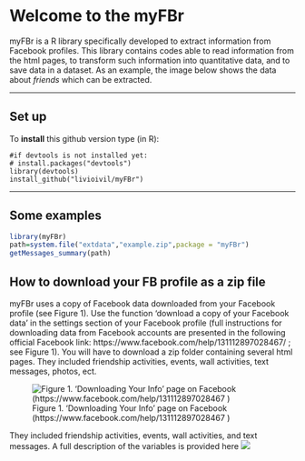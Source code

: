
# Welcome to the myFBr 
myFBr is a R library specifically developed to extract information from Facebook profiles. This library contains codes able to read information from the html pages, to transform such information into quantitative data, and to save data in a dataset. 
As an example, the image below shows the data about *friends* which can be extracted.


* * *

## Set up

To **install** this github version type (in R):

    #if devtools is not installed yet: 
    # install.packages("devtools") 
    library(devtools)
    install_github("livioivil/myFBr")


* * *

## Some examples

```r
library(myFBr)
path=system.file("extdata","example.zip",package = "myFBr")
getMessages_summary(path)
```

## How to download your FB profile as a zip file

myFBr uses a copy of Facebook data downloaded from your Facebook profile  (see Figure 1). Use the function 'download a copy of your Facebook data' in the settings section of your Facebook profile (full instructions for downloading data from Facebook accounts are presented in the following official Facebook link: https://www.facebook.com/help/131112897028467/ ; see Figure 1). You will have to download a zip folder containing several html pages. They included friendship activities, events, wall activities, text messages, photos, ect.


![Figure 1. 'Downloading Your Info' page on Facebook
(https://www.facebook.com/help/131112897028467 )
](./docs/download.png)


They included friendship activities, events, wall activities, and text messages. A full description of the variables is provided here
![](./docs/table.jpg)
